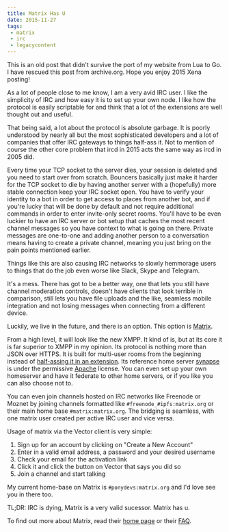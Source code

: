 ```yaml
---
title: Matrix Has U
date: 2015-11-27
tags:
 - matrix
 - irc
 - legacycontent
---
```


<XeblogConv name="Cadey" mood="enby">
This is an old post that didn't survive the port of my website from Lua to Go.
I have rescued this post from archive.org. Hope you enjoy 2015 Xena
posting!
</XeblogConv>

As a lot of people close to me know, I am a very avid IRC user. I like the 
simplicity of IRC and how easy it is to set up your own node. I like how the 
protocol is easily scriptable for and think that a lot of the extensions are 
well thought out and useful.

That being said, a lot about the protocol is absolute garbage. It is poorly 
understood by nearly all but the most sophisticated developers and a lot of 
companies that offer IRC gateways to things half-ass it. Not to mention of 
course the other core problem that ircd in 2015 acts the same way as ircd in 
2005 did.

Every time your TCP socket to the server dies, your session is deleted and you 
need to start over from scratch. Bouncers basically just make it harder for the 
TCP socket to die by having another server with a (hopefully) more stable 
connection keep your IRC socket open. You have to verify your identity to a bot 
in order to get access to places from another bot, and if you're lucky that 
will be done by default and not require additional commands in order to enter 
invite-only secret rooms. You'll have to be even luckier to have an IRC server 
or bot setup that caches the most recent channel messages so you have context 
to what is going on there. Private messages are one-to-one and adding another 
person to a conversation means having to create a private channel, meaning you 
just bring on the pain points mentioned earlier.

Things like this are also causing IRC networks to slowly hemmorage users to 
things that do the job even worse like Slack, Skype and Telegram.

It's a mess. There has got to be a better way, one that lets you still have 
channel moderation controls, doesn't have clients that look terrible in 
comparison, still lets you have file uploads and the like, seamless mobile 
integration and not losing messages when connecting from a different device.

Luckily, we live in the future, and there is an option. This option is 
[Matrix](https://matrix.org).

From a high level, it will look like the new XMPP. It kind of is, but at its 
core it is far superior to XMPP in my opinion. Its protocol is nothing more 
than JSON over HTTPS. It is built for multi-user rooms from the beginning 
instead of [half-assing it in an extension](https://xmpp.org/extensions/xep-0045.html).
Its reference home server [synapse](https://github.com/matrix-org/synapse)
is under the permissive [Apache](https://github.com/matrix-org/synapse/blob/master/LICENSE)
license. You can even set up your own homeserver and have it federate to
other home servers, or if you like you can also choose not to.

You can even join channels hosted on IRC networks like Freenode or Moznet by 
joining channels formatted like `#freenode_#ipfs:matrix.org` or their main home 
base `#matrix:matrix.org`. The bridging is seamless, with one matrix user 
created per active IRC user and vice versa.

Usage of matrix via the Vector client is very simple:

1. Sign up for an account by clicking on "Create a New Account"
2. Enter in a valid email address, a password and your desired username
3. Check your email for the activation link
4. Click it and click the button on Vector that says you did so
5. Join a channel and start talking

My current home-base on Matrix is `#ponydevs:matrix.org` and I'd love see you 
in there too.

TL;DR: IRC is dying, Matrix is a very valid sucessor. Matrix has u.

To find out more about Matrix, read their [home page](https://matrix.org) or
their [FAQ](https://matrix.org/docs/guides/faq.html).
